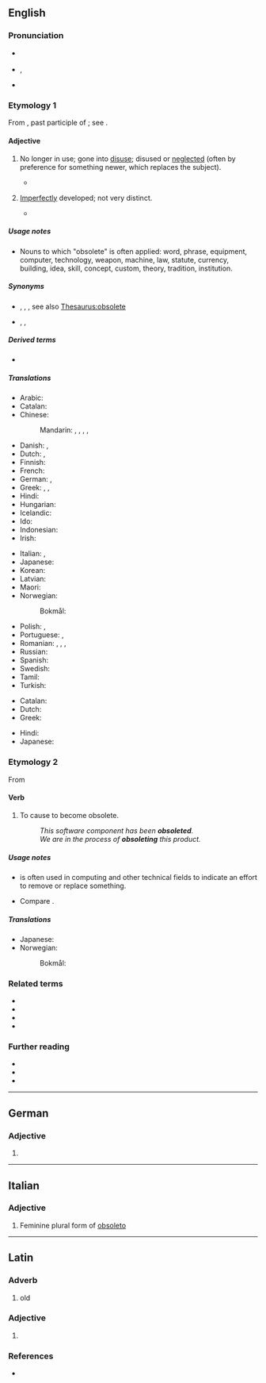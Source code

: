 {{also|obsolète}}
==English==

===Pronunciation===
* {{a|UK}} {{IPA|/ɒbsəˈliːt/|lang=en}}
* {{a|US}} {{enPR|äbsəˈlēt}}, {{IPA|/ɑbsəˈliːt/|lang=en}}
* {{audio|en-us-obsolete.ogg|Audio (US)|lang=en}}

===Etymology 1===
From {{etyl|la|en}} {{m|la|obsoletus||worn out, gone out of use}}, past participle of {{m|la|obsolescere||to wear out, fall into disuse, grow old, decay}}; see {{m|en|obsolesce}}.

====Adjective====
{{en-adj}}

# {{lb|en|of words, equipment, etc.}} No longer in use; gone into [[disuse]]; disused or [[neglect]]ed (often by preference for something newer, which replaces the subject).
#* {{quote-magazine|date=2013-07-20|volume=408|issue=8845|magazine={{w|The Economist}}
|title=[http://www.economist.com/news/http://www.economist.com/news/business/21582001-army-new-online-courses-scaring-wits-out-traditional-universities-can-they The attack of the MOOCs]
|passage=Since the launch early last year of&nbsp;[&hellip;] two Silicon Valley start-ups offering free education through MOOCs, massive open online courses, the ivory towers of academia have been shaken to their foundations. University brands built in some cases over centuries have been forced to contemplate the possibility that information technology will rapidly make their existing business model '''obsolete'''.}}
#: {{ux|en|It is speculated that, within a few years, the Internet's speedy delivery of news worldwide will make newspapers '''obsolete'''.}}
# {{lb|en|biology}} [[imperfect|Imperfectly]] developed; not very distinct.
#* {{quote-book|title=The Birds of Our Rambles: With a Companion for the Country|page=130|author=Charles Dixon|year=1891|passage=These two birds somewhat closely resemble each other, but the Sedge Warbler is russet-brown above, the feathers with dark centres, the pale buff eyestripe is very clearly denned, and the underparts are buffish white; the Reed Warbler is more olive on the upper parts, the feathers having no dark centres, the underparts are more inclined to buff, and the eyestripe is nearly '''obsolete'''.}}

=====Usage notes=====
* Nouns to which "obsolete" is often applied: word, phrase, equipment, computer, technology, weapon, machine, law, statute, currency, building, idea, skill, concept, custom, theory, tradition, institution.

=====Synonyms=====
* {{sense|no longer in use}} {{l|en|antiquated}}, {{l|en|deprecated}}, {{l|en|disused}}, see also [[Thesaurus:obsolete]]
* {{sense|in biology: imperfectly developed}} {{l|en|abortive}}, {{l|en|obscure}}, {{l|en|rudimental}}

=====Derived terms=====
* {{l|en|obsoleteness}}

=====Translations=====
{{trans-top|no longer in use}}
* Arabic: {{t|ar|عفا عليها الزمن}}
* Catalan: {{t+|ca|obsolet}}
* Chinese:
*: Mandarin: {{t+|cmn|淘汰|tr=táotài|sc=Hani}}, {{t+|cmn|過時|sc=Hani}}, {{t+|cmn|过时|tr=guòshí|sc=Hani}}, {{t+|cmn|廢棄|sc=Hani}}, {{t+|cmn|废弃|tr=fèiqì|sc=Hani}}
* Danish: {{t|da|gået af brug}}, {{t|da|forældet}}
* Dutch: {{t+|nl|verouderd}}, {{t+|nl|achterhaald}}
* Finnish: {{t+|fi|vanhentunut}}
* French: {{t+|fr|obsolète}}
* German: {{t+|de|veraltet}}, {{t+|de|obsolet}}
* Greek: {{t+|el|απαρχαιωμένος|m}}, {{t+|el|ξεπερασμένος|m}}, {{t+|el|παρωχημένος|m}}
* Hindi: {{t+|hi|अप्रचलित|tr=apracalita}}
* Hungarian: {{t+|hu|elavult}}
* Icelandic: {{t|is|úreltur|m}}
* Ido: {{t+|io|obsoleta}}
* Indonesian: {{t+|id|usang}}
* Irish: {{t|ga|seanchaite}}
{{trans-mid}}
* Italian: {{t+|it|obsoleto}}, {{t|it|in disuso}}
* Japanese: {{t|ja|廃れる|tr=すたれた, sutareta|alt=廃れた|sc=Jpan}}
* Korean: {{t+|ko|폐어|tr=pe-eo}}
* Latvian: {{t|lv|novecojis}}
* Maori: {{t|mi|tūnguru}}
* Norwegian:
*: Bokmål: {{t+|nb|foreldet}}
* Polish: {{t+|pl|przestarzały}}, {{t|pl|zdezaktualizowany}}
* Portuguese: {{t+|pt|obsoleto|m}}, {{t|pt|obsoleta|f}}
* Romanian: {{t|ro|ieșit din uz}}, {{t|ro|scos din uz}}, {{t+|ro|învechit}}, {{t+|ro|desuet}}
* Russian: {{t+|ru|устаре́вший}}
* Spanish: {{t+|es|obsoleto}}
* Swedish: {{t+|sv|förlegad}}
* Tamil: {{t|ta|வழக்கற்றுப்போன|sc=Taml}}
* Turkish: {{t+|tr|eskimiş}}
{{trans-bottom}}

{{trans-top|in biology: imperfectly developed}}
* Catalan: {{t|ca|rudimentari}}
* Dutch: {{t+|nl|rudimentair}}
* Greek: {{t+|el|υποτυπώδης|m|f}}
{{trans-mid}}
* Hindi: {{t|hi|अर्धविकसित|m|tr=ardhavikasita|sc=Deva}}
* Japanese: {{t+|ja|退化|tr=たいかした, taika shita|alt=退化した|sc=Jpan}}
{{trans-bottom}}

===Etymology 2===
From {{etyl|la|en}} {{m|la|obsoleto||degrade, soil, sully, stain, defile}}

====Verb====
{{en-verb|obsolet}}

# {{lb|en|transitive|US}} To cause to become obsolete.
#: ''This software component has been '''obsoleted'''.''
#: ''We are in the process of '''obsoleting''' this product.''

=====Usage notes=====
* {{m|en|obsolete|To obsolete}} is often used in computing and other technical fields to indicate an effort to remove or replace something.
* Compare {{m|en|deprecated||no longer considered correct usage}}.

=====Translations=====
{{trans-top|to cause to become obsolete}}
* Japanese: {{t|ja|廃止する|tr=haishi-suru}}
* Norwegian:
*: Bokmål: {{t|nb|forelde}}
{{trans-mid}}
{{trans-bottom}}

===Related terms===
* {{l|en|obsolesce}}
* {{l|en|obsolescence}}
* {{l|en|obsolescent}}
* {{l|en|obsoletion}}

===Further reading===

* {{R:Webster 1913}}
* {{R:Century 1911}}
* {{R:OneLook}}

----

==German==

===Adjective===
{{head|de|adjective form}}

# {{de-inflected form of|obsolet}}

----

==Italian==

===Adjective===
{{head|it|adjective form|g=f-p|feminine plural form of|obsoleto}}

# Feminine plural form of [[obsoleto]]

----

==Latin==

===Adverb===
{{head|la|adverb|head=obsolētē}}

# old

===Adjective===
{{la-part-form|obsolēte}}

# {{inflection of|obsolētus||voc|m|s|lang=la}}

===References===
* {{R:Elementary Lewis}}
